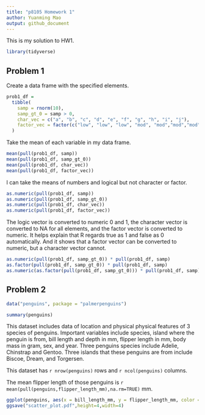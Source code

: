 ```yaml
---
title: "p8105 Homework 1"
author: Yuanming Mao
output: github_document
---
```


This is my solution to HW1.

```r
library(tidyverse)
```

## Problem 1

Create a data frame with the specified elements.

```r
prob1_df = 
  tibble(
    samp = rnorm(10),
    samp_gt_0 = samp > 0,
    char_vec = c("a", "b", "c", "d", "e", "f", "g", "h", "i", "j"),
    factor_vec = factor(c("low", "low", "low", "mod", "mod","mod","mod", "high", "high", "high"))
  )
```

Take the mean of each variable in my data frame.

```r
mean(pull(prob1_df, samp))
mean(pull(prob1_df, samp_gt_0))
mean(pull(prob1_df, char_vec))
mean(pull(prob1_df, factor_vec))
```

I can take the means of numbers and logical but not character or factor.

```r

as.numeric(pull(prob1_df, samp))
as.numeric(pull(prob1_df, samp_gt_0))
as.numeric(pull(prob1_df, char_vec))
as.numeric(pull(prob1_df, factor_vec))
```

The logic vector is converted to numeric 0 and 1, the character vector is converted to NA for all elements, and the factor vector is converted to numeric. 
It helps explain that R regards true as 1 and false as 0 automatically. And it shows that a factor vector can be converted to numeric, but a character vector cannot.

```r
as.numeric(pull(prob1_df, samp_gt_0)) * pull(prob1_df, samp)
as.factor(pull(prob1_df, samp_gt_0)) * pull(prob1_df, samp)
as.numeric(as.factor(pull(prob1_df, samp_gt_0))) * pull(prob1_df, samp)
```

## Problem 2

```r
data("penguins", package = "palmerpenguins")

summary(penguins)
```

This dataset includes data of location and physical physical features of 3 species of penguins. Important variables include species, island where the penguin is from, bill length and depth in mm, flipper length in mm, body mass in gram, sex, and year. Three penguins species include Adelie, Chinstrap and Gentoo. Three islands that these penguins are from include Biscoe, Dream, and Torgersen.

This dataset has `r nrow(penguins)` rows and `r ncol(penguins)` columns.

The mean flipper length of those penguins is `r mean(pull(penguins,flipper_length_mm),na.rm=TRUE)` mm.

```r
ggplot(penguins, aes(x = bill_length_mm, y = flipper_length_mm, color = species)) + geom_point()
ggsave("scatter_plot.pdf",height=4,width=4)
```



